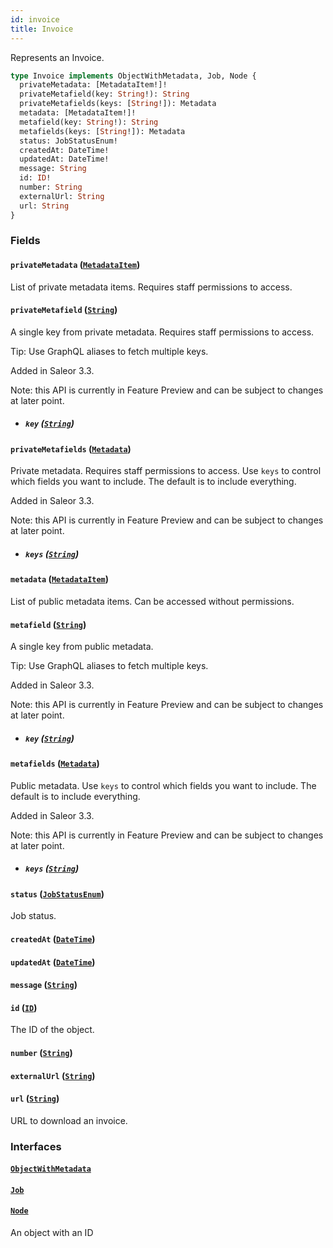 ```yaml
---
id: invoice
title: Invoice
---
```


Represents an Invoice.

```graphql
type Invoice implements ObjectWithMetadata, Job, Node {
  privateMetadata: [MetadataItem!]!
  privateMetafield(key: String!): String
  privateMetafields(keys: [String!]): Metadata
  metadata: [MetadataItem!]!
  metafield(key: String!): String
  metafields(keys: [String!]): Metadata
  status: JobStatusEnum!
  createdAt: DateTime!
  updatedAt: DateTime!
  message: String
  id: ID!
  number: String
  externalUrl: String
  url: String
}
```

### Fields

#### `privateMetadata` ([`MetadataItem`](../../../developer/api-reference/objects/metadata-item))

List of private metadata items. Requires staff permissions to access.

#### `privateMetafield` ([`String`](../../../developer/api-reference/scalars/string))

A single key from private metadata. Requires staff permissions to access.

Tip: Use GraphQL aliases to fetch multiple keys.

Added in Saleor 3.3.

Note: this API is currently in Feature Preview and can be subject to changes at later point.

- ##### `key` ([`String`](../../../developer/api-reference/scalars/string))

#### `privateMetafields` ([`Metadata`](../../../developer/api-reference/scalars/metadata))

Private metadata. Requires staff permissions to access. Use `keys` to control which fields you want to include. The default is to include everything.

Added in Saleor 3.3.

Note: this API is currently in Feature Preview and can be subject to changes at later point.

- ##### `keys` ([`String`](../../../developer/api-reference/scalars/string))

#### `metadata` ([`MetadataItem`](../../../developer/api-reference/objects/metadata-item))

List of public metadata items. Can be accessed without permissions.

#### `metafield` ([`String`](../../../developer/api-reference/scalars/string))

A single key from public metadata.

Tip: Use GraphQL aliases to fetch multiple keys.

Added in Saleor 3.3.

Note: this API is currently in Feature Preview and can be subject to changes at later point.

- ##### `key` ([`String`](../../../developer/api-reference/scalars/string))

#### `metafields` ([`Metadata`](../../../developer/api-reference/scalars/metadata))

Public metadata. Use `keys` to control which fields you want to include. The default is to include everything.

Added in Saleor 3.3.

Note: this API is currently in Feature Preview and can be subject to changes at later point.

- ##### `keys` ([`String`](../../../developer/api-reference/scalars/string))

#### `status` ([`JobStatusEnum`](../../../developer/api-reference/enums/job-status-enum))

Job status.

#### `createdAt` ([`DateTime`](../../../developer/api-reference/scalars/date-time))

#### `updatedAt` ([`DateTime`](../../../developer/api-reference/scalars/date-time))

#### `message` ([`String`](../../../developer/api-reference/scalars/string))

#### `id` ([`ID`](../../../developer/api-reference/scalars/id))

The ID of the object.

#### `number` ([`String`](../../../developer/api-reference/scalars/string))

#### `externalUrl` ([`String`](../../../developer/api-reference/scalars/string))

#### `url` ([`String`](../../../developer/api-reference/scalars/string))

URL to download an invoice.

### Interfaces

#### [`ObjectWithMetadata`](../../../developer/api-reference/interfaces/object-with-metadata)

#### [`Job`](../../../developer/api-reference/interfaces/job)

#### [`Node`](../../../developer/api-reference/interfaces/node)

An object with an ID
